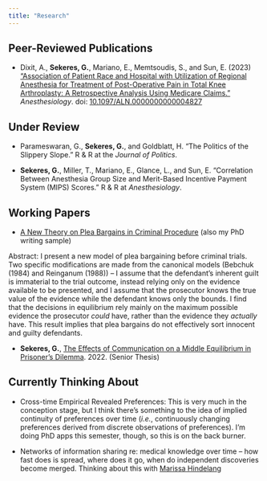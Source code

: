 ```yaml
---
title: "Research"
---
```



## Peer-Reviewed Publications

 - Dixit, A., __Sekeres, G.__, Mariano, E., Memtsoudis, S., and Sun, E. (2023) ["Association of Patient Race and Hospital with Utilization of Regional Anesthesia for Treatment of Post-Operative Pain in Total Knee Arthroplasty: A Retrospective Analysis Using Medicare Claims."](https://pubs.asahq.org/anesthesiology/article-abstract/doi/10.1097/ALN.0000000000004827/139375/Association-of-Patient-Race-and-Hospital-with?redirectedFrom=fulltext) _Anesthesiology_. doi: [10.1097/ALN.0000000000004827](https://doi.org/10.1097/ALN.0000000000004827)
 
 
## Under Review

 - Parameswaran, G., __Sekeres, G.__, and Goldblatt, H. "The Politics of the Slippery Slope." R & R at the _Journal of Politics_.

 - __Sekeres, G.__, Miller, T., Mariano, E., Glance, L., and Sun, E. "Correlation Between Anesthesia Group Size and Merit-Based Incentive Payment System (MIPS) Scores." R & R at _Anesthesiology_.
 
 
## Working Papers

 - [A New Theory on Plea Bargains in Criminal Procedure](/plea_bargains_current.pdf) (also my PhD writing sample)
 
 Abstract: I present a new model of plea bargaining before criminal trials. Two specific modifications are made from the canonical models (Bebchuk (1984) and Reinganum (1988)) -- I assume that the defendant's inherent guilt is immaterial to the trial outcome, instead relying only on the evidence available to be presented, and I assume that the prosecutor knows the true value of the evidence while the defendant knows only the bounds. I find that the decisions in equilibrium rely mainly on the maximum possible evidence the prosecutor _could_ have, rather than the evidence they _actually_ have. This result implies that plea bargains do not effectively sort innocent and guilty defendants. 

 - __Sekeres, G.__, [The Effects of Communication on a Middle Equilibrium in Prisoner's Dilemma](/gabe_sekeres_thesis.pdf). 2022. (Senior Thesis)
 
## Currently Thinking About 
 
 - Cross-time Empirical Revealed Preferences: This is very much in the conception stage, but I think there's something to the idea of implied continuity of preferences over time (_i.e._, continuously changing preferences derived from discrete observations of preferences). I'm doing PhD apps this semester, though, so this is on the back burner.
 
 - Networks of information sharing re: medical knowledge over time -- how fast does is spread, where does it go, when do independent discoveries become merged. Thinking about this with [Marissa Hindelang](https://www.linkedin.com/in/marissa-hindelang/?originalSubdomain=es)
 
 
